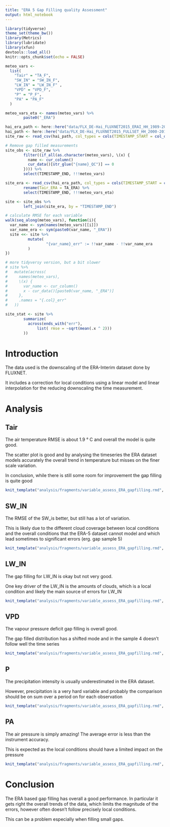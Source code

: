 ```yaml
---
title: "ERA 5 Gap Filling quality Assessment"
output: html_notebook
---
```


```r
library(tidyverse)
theme_set(theme_bw())
library(Metrics)
library(lubridate)
library(xfun)
devtools::load_all()
knitr::opts_chunk$set(echo = FALSE)
```

```r
meteo_vars <-
  list(
    "Tair" = "TA_F",
    "SW_IN" = "SW_IN_F",
    "LW_IN" = "LW_IN_F" ,
    "VPD" = "VPD_F",
    "P" = "P_F",
    "PA" = "PA_F"
  )

meteo_vars_eta <- names(meteo_vars) %>%
        paste0("_ERA")

hai_era_path <- here::here("data/FLX_DE-Hai_FLUXNET2015_ERAI_HH_1989-2014_1-4.csv")
hai_path <- here::here("data/FLX_DE-Hai_FLUXNET2015_FULLSET_HH_2000-2012_1-4.csv")
site_raw <- read_csv(hai_path, col_types = cols(TIMESTAMP_START = col_datetime(format="%Y%m%d%H%M"), TIMESTAMP_END = col_datetime(format="%Y%m%d%H%M")), na = c("-9999", "-9999.99"))

# Remove gap filled measurements
site_obs <- site_raw %>%
        filter((if_all(as.character(meteo_vars), \(x) {
          name <- cur_column()
          cur_data()[str_glue("{name}_QC")] == 0
        }))) %>%
        select(TIMESTAMP_END, !!!meteo_vars)

site_era <- read_csv(hai_era_path, col_types = cols(TIMESTAMP_START = col_datetime(format="%Y%m%d%H%M"), TIMESTAMP_END = col_datetime(format="%Y%m%d%H%M")), na = c("-9999", "-9999.99")) %>%
        rename(Tair_ERA = TA_ERA) %>%
        select(TIMESTAMP_END, !!!meteo_vars_eta)

site <- site_obs %>%
        left_join(site_era, by = "TIMESTAMP_END")
```

```r
# calculate RMSE for each variable
walk(seq_along(meteo_vars), function(i){
  var_name <- sym(names(meteo_vars)[[i]])
  var_name_era <- sym(paste0(var_name, "_ERA"))
  site <<- site %>%
          mutate(
                  "{var_name}_err" := !!var_name - !!var_name_era
          )
})

# more tidyversy version, but a bit slower
# site %>%
#   mutate(across(
#     names(meteo_vars),
#     \(x) {
#       var_name <- cur_column()
#       x - cur_data()[paste0(var_name, "_ERA")]
#     },
#     .names = "{.col}_err"
#   ))

site_stat <- site %>%
        summarize(
          across(ends_with("err"),
              list( rmse = ~sqrt(mean(.x ^ 2)))
        ))
```

# Introduction

The data used is the downscaling of the ERA-Interim dataset done by FLUXNET.

It includes a correction for local conditions using a linear model and linear interpolation for the reducing downscaling the time measurement.

# Analysis



## Tair

The air temperature RMSE is about 1.9 ° C and overall the model is quite good.

The scatter plot is good and by analysing the timeseries the ERA dataset models accurately the overall trend in temperature but misses on the finer scale variation.

In conclusion, while there is still some room for improvement the gap filling is quite good

```r
knit_template("analysis/fragments/variable_assess_ERA_gapfilling.rmd", var = "Tair", unit="°C")
```

## SW_IN

The RMSE of the SW_is better, but still has a lot of variation.

This is likely due to the different cloud coverage between local conditions and the overall conditions that the ERA-5 dataset cannot model and which lead sometimes to significant errors (erg. gap sample 5)



```r
knit_template("analysis/fragments/variable_assess_ERA_gapfilling.rmd", var = "SW_IN", unit="W m-2")
```

## LW_IN

The gap filling for LW_IN is okay but not very good.

One key driver of the LW_IN is the amounts of clouds, which is a local condition and likely the main source of errors for LW_IN



```r
knit_template("analysis/fragments/variable_assess_ERA_gapfilling.rmd", var = "LW_IN", unit="W m-2")
```
## VPD


The vapour pressure deficit gap filling is overall good.

The gap filled distribution has a shifted mode and in the sample 4 doesn't follow well the time series

```r
knit_template("analysis/fragments/variable_assess_ERA_gapfilling.rmd", var = "VPD", unit="hPa")
```

## P

The precipitation intensity is usually underestimated in the ERA dataset.

However, precipitation is a very hard variable and probably the comparison should be on sum over a period on for each observation


```r
knit_template("analysis/fragments/variable_assess_ERA_gapfilling.rmd", var = "P", unit="mm")
```


## PA

The air pressure is simply amazing! The average error is less than the instrument accuracy.

This is expected as the local conditions should have a limited impact on the pressure

```r
knit_template("analysis/fragments/variable_assess_ERA_gapfilling.rmd", var = "PA", unit="hPa")
```

# Conclusion

The ERA based gap filling has overall a good performance. In particular it gets right the overall trends of the data, which limits the magnitude of the errors, however often doesn't follow precisely local conditions.

This can be a problem especially when filling small gaps.